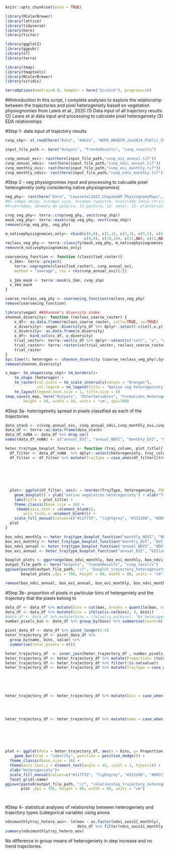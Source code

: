 ```r
knitr::opts_chunk$set(echo = TRUE)
```

```r
library(RColorBrewer)
library(lattice)
library(tidyverse)
library(here)
library(tictoc)

library(ggplot2)
library(ggpubr)
library(sf)
library(terra)

library(tmap)
library(tmaptools)
library(RColorBrewer)
library(viridis)

terraOptions(memfrac=0.8, tempdir = here("Scratch"), progress=10)
```
##Introduction
In this script, I complete analyses to explore the relationship between the trajectories and pixel heterogeniety based on vegetation physiognomies from Lewis et al., 2020
(1) Data input of all trajectory results
(2) Lewis et al data input and processing to calculate pixel heterogeniety
(3) EDA relationships

#Step 1- data input of trajectory results
```r
cvnp_shp<- st_read(here("Data", "Admin", "WDPA_WDOECM_Jan2024_Public_59_shp","WDPA_WDOECM_Jan2024_Public_59_shp_0", "WDPA_WDOECM_Jan2024_Public_59_shp-polygons.shp")) 

input_file_path <- here("Outputs", "TrendsResults", "cvnp_results")

cvnp_annual_evi<- rast(here(input_file_path,"cvnp_evi_annual.tif"))
cvnp_annual_ndvi<- rast(here(input_file_path,"cvnp_ndvi_annual.tif"))
cvnp_monthly_evi<- rast(here(input_file_path,"cvnp_evi_monthly.tif"))
cvnp_monthly_ndvi<- rast(here(input_file_path,"cvnp_ndvi_monthly.tif"))

```

#Step 2 - veg physiognomies input and processing to calcualte pixel heterogeniety (only considering native physiognomies)
```r
veg_phy<- rast(here("Data", "Lewisetal2022_ChapadaNP_PhysiognomyMaps", "PNCV_vegMap_woText.tif"))
#0= campo umido, 1=campo sujo, 3=campu rupestre, 5=cerrado sensu stricto, 6=cerrado rupestre, 8=verada
#9=cerradao, 10=mata de galeria, 11-pasture, 12- water, 13- plantation, 14- agriculture, 15- nonvegetated

crop_veg_phy<- terra::crop(veg_phy, vect(cvnp_shp))
mask_veg_phy<- terra::mask(crop_veg_phy, vect(cvnp_shp))
remove(crop_veg_phy, veg_phy)

m_nativephysiognomies_only<- rbind(c(0,0), c(1,1), c(3,3), c(5,5), c(6,6), c(8,8),
                                   c(9,9), c(10,10), c(11,NA), c(12,NA), c(13,NA), c(14,NA), c(15, NA)) # Excluding anthropic physiognomies and calculating richness of native physiognomies
reclass_veg_phy <- terra::classify(mask_veg_phy, m_nativephysiognomies_only)
remove(m_nativephysiognomies_only)

coarsening_function <- function (classified_raster){
  x_1km<- terra::project(
    terra::segregate(classified_raster), cvnp_annual_evi,
    method = "average", res = res(cvnp_annual_evi)[1])
 
  x_1km_mask <- terra::mask(x_1km, cvnp_shp)
  x_1km_mask
}

coarse_reclass_veg_phy <- coarsening_function(reclass_veg_phy)
remove(coarsening_function)

library(vegan) ##Shannon's diversity index
shannon_diversity<- function (reclass_coarse_raster) {
    x_df<- as.data.frame(reclass_coarse_raster, cells=TRUE, xy=TRUE)
    x_diversity<- vegan::diversity(x_df %>% dplyr::select(-c(cell,x,y)), index="shannon")
    x_diversity<- as.data.frame(x_diversity)
    x_df<- bind_cols(x_df, x_diversity)
    trial_vector<- terra::vect(x_df %>% dplyr::select(c("cell", "x", "y", "x_diversity")), geom=c("x", "y"), crs="epsg:4326")
    trial_raster<- terra::rasterize(trial_vector, reclass_coarse_raster, "x_diversity", fun="max")
    trial_raster
}
Sys.time(); heterogen <- shannon_diversity (coarse_reclass_veg_phy);Sys.time()
remove(shannon_diversity)

x_map<- tm_shape(cvnp_shp)+ tm_borders()+
    tm_shape (heterogen) + 
    tm_raster(col.scale = tm_scale_intervals(values = "Oranges"),
              col.legend = tm_legend(title = "Native veg heterogeniety")) +
    tm_layout(legend.text.size = 1, title.size = 4) 
tmap_save(x_map, here("Outputs", "OtherVariables", "Formations_Heterogeniety", "cvnp_pixelheterogeniety.png"),
        height = 50, width = 50, units = "cm", dpi=700)


```

#Step 3a- heterogeneity spread in pixels classified as each of the trajectories
```r
data_stack <- c(cvnp_annual_evi, cvnp_annual_ndvi,cvnp_monthly_evi,cvnp_monthly_ndvi, heterogen)
data_df <- terra::as.data.frame(data_stack)
data_df_noNA <- data_df %>% drop_na()
names(data_df_noNA) <- c("annual_EVI", "annual_NDVI", "monthly_EVI", "monthly_NDVI", "heterogeniety")

heter_trajtype_boxplot_function <- function (traj_column, plot_title){
  df_filter <- data_df_noNA  %>% dplyr::select(heterogeniety, traj_column)
  df_filter <- df_filter %>% mutate(TrajType = case_when(df_filter[[traj_column]] == 2~" Linear Increase",
                                                                         df_filter[[traj_column]] == 3 ~"No trend",
                                                                         df_filter[[traj_column]] == 4 ~"Step Decrease",
                                                                         df_filter[[traj_column]] == 5 ~ "Step Increase",
                                                                         df_filter[[traj_column]] == 8 ~ "Quadratic Increase (acc)",
                                                                         df_filter[[traj_column]] == 9 ~ "Quadratic Increase (dec)"))

  plot<- ggplot(df_filter, aes(x = reorder(TrajType, heterogeniety, FUN = median), y = heterogeniety, fill = TrajType)) + 
    geom_boxplot() + ylab("native vegetation heterogeniety") + xlab("Trajectory types") +
    labs(title = plot_title) +
    theme_classic(base_size = 16) +
     theme(axis.text.x =element_blank(),
        axis.ticks.x =element_blank()) +
    scale_fill_manual(values=c("#117733", "lightgrey", "#332288", "#DDCC77", "#882255", "#88CCEE"))
  plot 
}

box_ndvi_monthly <- heter_trajtype_boxplot_function("monthly_NDVI", "NDVI(monthly)")
box_evi_monthly <- heter_trajtype_boxplot_function("monthly_EVI", "EVI(monthly)")
box_ndvi_annual <- heter_trajtype_boxplot_function("annual_NDVI", "NDVI(annual)")
box_evi_annual <- heter_trajtype_boxplot_function("annual_EVI", "EVI(annual)")

boxplot_plots <- ggarrange(box_ndvi_monthly, box_evi_monthly, box_ndvi_annual, box_evi_annual, ncol =2, nrow=2 )
output_file_path <- here("Outputs", "TrendsResults", "cvnp_results")
ggsave(paste0(output_file_path, "//", "boxplot_trajectory_heterogeniety.png"),
       boxplot_plots ,dpi = 700, height = 80, width = 80, units = "cm")

remove(box_ndvi_annual, box_evi_annual, box_evi_monthly, box_ndvi_monthly, boxplot_plots, heter_trajtype_boxplot_function)
```

#Step 3b- proportion of pixels in particular bins of hetergeniety and the trajectory that the pixels belong to
```r
data_df <- data_df %>% mutate(bins = cut(max, breaks = quantile(max, na.rm= TRUE), right = FALSE, labels = FALSE, ordered_result = TRUE))
data_df <- data_df %>% mutate(bins = ifelse(is.na(bins), 4, bins))
#data_df <- data_df %>% mutate(bins = ifelse(is.na(bins), "No heterogeniety", bins))
number_pixels_bin <- data_df %>% group_by(bins) %>% summarise(count=n())

pivot_data_df <- data_df %>% pivot_longer(1:4)
heter_trajectory_df <- pivot_data_df %>%
  group_by(name, bins, value) %>%
  summarise(total_pixels = n())

heter_trajectory_df  <- inner_join(heter_trajectory_df , number_pixels_bin)
heter_trajectory_df <- heter_trajectory_df %>% mutate(Proportion= (total_pixels/count)*100) #nrow 
heter_trajectory_df <- heter_trajectory_df %>% filter(!is.na(value))
heter_trajectory_df <- heter_trajectory_df %>% mutate(TrajType = case_when(value == 2~" Linear Increase",
                                                                         value == 3 ~"No trend",
                                                                         value == 4 ~"Step Decrease",
                                                                         value == 5 ~ "Step Increase",
                                                                         value == 8 ~ "Quadratic Increase (acc)",
                                                                         value == 9 ~ "Quadratic Increase (dec)"))
heter_trajectory_df <- heter_trajectory_df %>% mutate(bins = case_when (bins == 1~"1st quantile",
                                                                        bins == 2 ~ "2nd quantile",
                                                                        bins == 3 ~ "3rd quantile",
                                                                        bins == 4 ~ "4th quantile",
                                                                        TRUE ~"No heterogeniety"))
heter_trajectory_df <- heter_trajectory_df %>% mutate(name = case_when (name == "evi_swin11_annual" ~"EVI(annual)",
                                                                        name == "evi_swin11_monthly" ~"EVI(monthly)",
                                                                        name == "ndvi_swin11_annual" ~"NDVI(annual)",
                                                                        TRUE ~ "NDVI(monthly)"))

  

plot <- ggplot(data = heter_trajectory_df, aes(x = bins, y= Proportion, fill = TrajType))+
    geom_bar(stat = "identity", position = position_dodge()) + 
  theme_classic(base_size = 16) +
  theme(axis.text.x = element_text(angle = 45, vjust = 1, hjust=1)) +
  xlab("Heterogeniety")+
  scale_fill_manual(values=c("#117733", "lightgrey", "#332288", "#DDCC77", "#882255", "#88CCEE"))+
  facet_grid(~name)
ggsave(paste0(output_file_path, "//", "relationship_trajectory_heterogeniety.png"),
       plot ,dpi = 700, height = 80, width = 80, units = "cm")




```


#Step 4- statistical analyses of relationship between heterogeniety and trajectory types (categorical variable) using anova
```r
ndvimonthlytraj_hetero_aov<- lm(max ~ as.factor(ndvi_swin11_monthly),
                                data_df %>% filter(ndvi_swin11_monthly == 5 | ndvi_swin11_monthly == 3)) 
summary(ndvimonthlytraj_hetero_aov)
```

No difference in group means of heterogeniety in step increase and no trend trajectories. 
